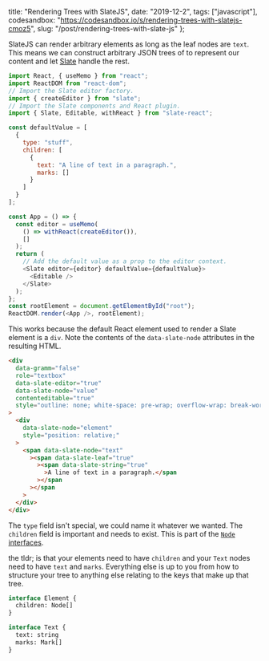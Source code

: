   title: "Rendering Trees with SlateJS",
  date: "2019-12-2",
  tags: ["javascript"],
  codesandbox:
    "https://codesandbox.io/s/rendering-trees-with-slatejs-cmoz5",
  slug: "/post/rendering-trees-with-slate-js"
};

SlateJS can render arbitrary elements as long as the leaf
nodes are `text`. This means we can construct arbitrary JSON
trees of to represent our content and let
[Slate](https://www.slatejs.org/) handle the rest.

```js
import React, { useMemo } from "react";
import ReactDOM from "react-dom";
// Import the Slate editor factory.
import { createEditor } from "slate";
// Import the Slate components and React plugin.
import { Slate, Editable, withReact } from "slate-react";

const defaultValue = [
  {
    type: "stuff",
    children: [
      {
        text: "A line of text in a paragraph.",
        marks: []
      }
    ]
  }
];

const App = () => {
  const editor = useMemo(
    () => withReact(createEditor()),
    []
  );
  return (
    // Add the default value as a prop to the editor context.
    <Slate editor={editor} defaultValue={defaultValue}>
      <Editable />
    </Slate>
  );
};
const rootElement = document.getElementById("root");
ReactDOM.render(<App />, rootElement);
```

This works because the default React element used to render
a Slate element is a `div`. Note the contents of the
`data-slate-node` attributes in the resulting HTML.

```html
<div
  data-gramm="false"
  role="textbox"
  data-slate-editor="true"
  data-slate-node="value"
  contenteditable="true"
  style="outline: none; white-space: pre-wrap; overflow-wrap: break-word;"
>
  <div
    data-slate-node="element"
    style="position: relative;"
  >
    <span data-slate-node="text"
      ><span data-slate-leaf="true"
        ><span data-slate-string="true"
          >A line of text in a paragraph.</span
        ></span
      ></span
    >
  </div>
</div>
```

The `type` field isn't special, we could name it whatever we
wanted. The `children` field is important and needs to
exist. This is part of the
[`Node` interfaces](https://docs.slatejs.org/concepts/02-nodes).

the tldr; is that your elements need to have `children` and
your `Text` nodes need to have `text` and `marks`.
Everything else is up to you from how to structure your tree
to anything else relating to the keys that make up that
tree.

```graphql
interface Element {
  children: Node[]
}

interface Text {
  text: string
  marks: Mark[]
}
```
